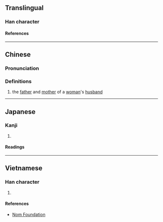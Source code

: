 {{character info/new}}
==Translingual==

===Han character===
{{Han char|rn=38|rad=女|as=11|sn=14|four=40446|canj=VYTJ|ids=⿰女章}}

====References====
{{Han ref|kx=0269.310|dkj=06649|dj=0537.200|hdz=21078.050|uh=5ADC}}

----

==Chinese==
{{zh-forms}}

===Pronunciation===
{{zh-pron
|m=zhāng
|m-s=
|c=zoeng1
|c-t=
|g=
|h=pfs=
|j=
|md=
|mn=
|mn-t=
|w=
|x=
|mc=y
|oc=y
|cat=n
}}

===Definitions===
{{zh-hanzi}}

# {{lb|zh|archaic}} the [[father]] and [[mother]] of a [[woman]]'s [[husband]]

----

==Japanese==

===Kanji===
{{ja-kanji|grade=|rs=女11}}

# {{rfdef|ja|sort=女11}}

====Readings====
{{ja-readings
|on=しゃう
|kun=しうと, しうとめ
}}

----

==Vietnamese==

===Han character===
{{vi-readings|rs=女11|reading=chương}}

# {{rfdef|vi|sort=女11}}

====References====
* [http://nomfoundation.org/common/nom_details.php?codepoint=5adc Nom Foundation]